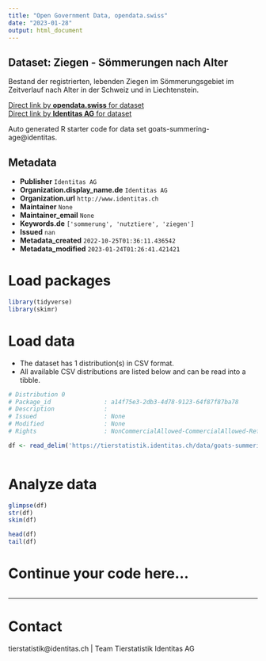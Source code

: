 ```yaml
---
title: "Open Government Data, opendata.swiss"
date: "2023-01-28"
output: html_document
---
```


## Dataset: Ziegen - Sömmerungen nach Alter

Bestand der registrierten, lebenden Ziegen im Sömmerungsgebiet im Zeitverlauf nach Alter in der Schweiz und in Liechtenstein.

[Direct link by **opendata.swiss** for dataset](https://opendata.swiss/de/dataset/ziegen-sommerungen-nach-alter)<br>
[Direct link by **Identitas AG** for dataset](https://tierstatistik.identitas.ch/)

Auto generated R starter code for data set goats-summering-age@identitas.

## Metadata

- **Publisher** `Identitas AG`
- **Organization.display_name.de** `Identitas AG`
- **Organization.url** `http://www.identitas.ch`
- **Maintainer** `None`
- **Maintainer_email** `None`
- **Keywords.de** `['sommerung', 'nutztiere', 'ziegen']`
- **Issued** `nan`
- **Metadata_created** `2022-10-25T01:36:11.436542`
- **Metadata_modified** `2023-01-24T01:26:41.421421`


# Load packages

```r

library(tidyverse)
library(skimr)

```

# Load data

-   The dataset has 1 distribution(s) in CSV format.
-   All available CSV distributions are listed below and can be read into a tibble.

```r

# Distribution 0
# Package_id               : a14f75e3-2db3-4d78-9123-64f87f87ba78
# Description              : 
# Issued                   : None
# Modified                 : None
# Rights                   : NonCommercialAllowed-CommercialAllowed-ReferenceRequired

df <- read_delim('https://tierstatistik.identitas.ch/data/goats-summering-age.csv')



```

# Analyze data

```r

glimpse(df)
str(df)
skim(df)

head(df)
tail(df)

```

# Continue your code here...

```r

```

------------------------------------------------------------------------

# Contact

tierstatistik@identitas.ch | Team Tierstatistik Identitas AG
